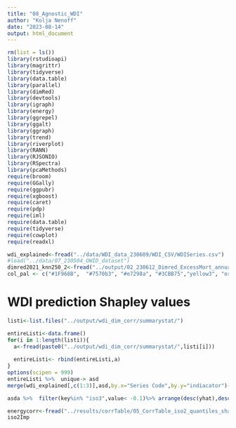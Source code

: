 ```yaml
---
title: "08_Agnostic_WDI"
author: "Kolja Nenoff"
date: "2023-08-14"
output: html_document
---
```

```r
rm(list = ls())
library(rstudioapi)
library(magrittr)
library(tidyverse)
library(data.table)
library(parallel)
library(dimRed)
library(devtools)
library(igraph)
library(energy)
library(ggrepel)
library(ggalt)
library(ggraph)
library(trend)
library(riverplot)
library(RANN)
library(RJSONIO)
library(RSpectra)
library(pcaMethods)
require(broom)
require(GGally)
require(ggpubr)
require(xgboost)
require(caret)
require(pdp)
require(iml)
require(data.table)
require(tidyverse)
require(cowplot)
require(readxl)
```
```r
wdi_explained<-fread("../data/WDI_data_230609/WDI_CSV/WDISeries.csv")
#load("../data/07_230504_OWID_dataset")
dimred2021_knn250_2<-fread("../output/02_230612_Dimred_ExcessMort_annual.csv")
col_pal <- c("#1F968B",  "#7570b3", "#e7298a", "#3CBB75","yellow3", "orange","slategrey")
```

# WDI prediction Shapley values

```r
listi<-list.files("../output/wdi_dim_corr/summarystat/")

entireListi<-data.frame()
for(i in 1:length(listi)){
  a<-fread(paste0("../output/wdi_dim_corr/summarystat/",listi[i]))
  
  entireListi<- rbind(entireListi,a)
}
options(scipen = 999)
entireListi %>%  unique-> asd
merge(wdi_explained[,c(1:3)],asd,by.x="Series Code",by.y="indiacator")->asda

asda %>%  filter(key%in% "iso3",value< -0.1)%>% arrange(desc(yhat),desc(Rsquared)) %>% group_by(key,`Series Code`,`Indicator Name`,Rsquared) %>% summarize(Shapmean=mean(yhat))%>%  unique-> indicator
```

```r
energycorr<-fread("../results/corrTable/05_CorrTable_iso2_quantiles_shapleys_2019to2021_all.csv")
iso2Imp
```

